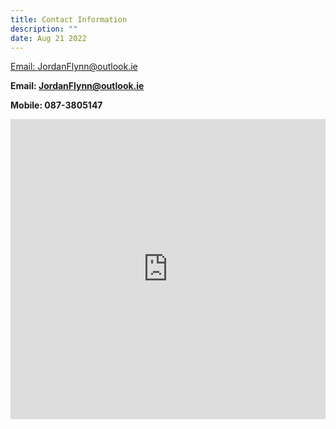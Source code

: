 ```yaml
---
title: Contact Information
description: ""
date: Aug 21 2022
---
```


[Email: JordanFlynn@outlook.ie](mailto:JordanFlynn@outlook.ie)

**Email: JordanFlynn@outlook.ie**

**Mobile: 087-3805147**




<iframe width="640px" height="480px" src="https://forms.office.com/Pages/ResponsePage.aspx?id=DQSIkWdsW0yxEjajBLZtrQAAAAAAAAAAAAO__dX4UGBUQVg5Wkk5NDZZN0xaOFlIQzVITUk5MFJEMC4u&embed=true" frameborder="0" marginwidth="0" marginheight="0" style="border: none; max-width:100%; max-height:100vh" allowfullscreen webkitallowfullscreen mozallowfullscreen msallowfullscreen> </iframe>

